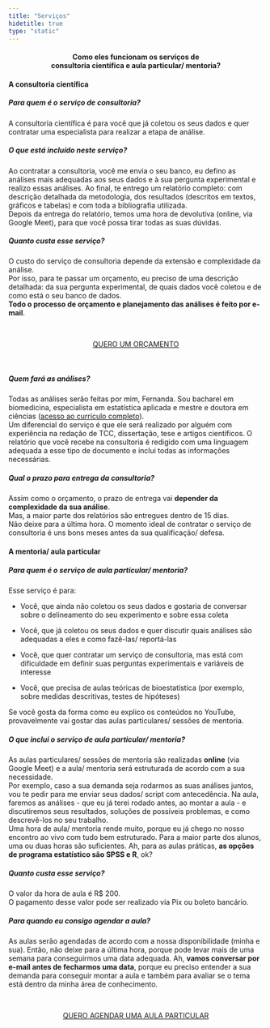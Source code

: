 ```yaml
---
title: "Serviços"
hidetitle: true
type: "static"
---
```


<div class = "sobre row">
  
<center>
<h4>Como eles funcionam os serviços de  
consultoria científica e aula particular/ mentoria?</h4>
</center>


<div class = "column5">

#### A consultoria científica

##### Para quem é o serviço de consultoria?
A consultoria científica é para você que já coletou os seus dados e quer contratar uma especialista para realizar a etapa de análise.  

##### O que está incluído neste serviço?
Ao contratar a consultoria, você me envia o seu banco, eu defino as análises mais adequadas aos seus dados e à sua pergunta experimental e realizo essas análises. Ao final, te entrego um relatório completo: com descrição detalhada da metodologia, dos resultados (descritos em textos, gráficos e tabelas) e com toda a bibliografia utilizada.  
Depois da entrega do relatório, temos uma hora de devolutiva (online, via Google Meet), para que você possa tirar todas as suas dúvidas.  

##### Quanto custa esse serviço?
O custo do serviço de consultoria depende da extensão e complexidade da análise.  
Por isso, para te passar um orçamento, eu preciso de uma descrição detalhada: da sua pergunta experimental, de quais dados você coletou e de como está o seu banco de dados.  
**Todo o processo de orçamento e planejamento das análises é feito por e-mail**.  
  
<br>

<center>
<a href="https://forms.gle/FaYCjcVZpToX7Wo5A" class="button" target="_blank">
QUERO UM ORÇAMENTO
</a>
</center>

<br>
  
##### Quem fará as análises?
Todas as análises serão feitas por mim, Fernanda. Sou bacharel em biomedicina, especialista em estatística aplicada e mestre e doutora em ciências ([acesso ao currículo completo](http://lattes.cnpq.br/7696717599003359)).  
Um diferencial do serviço é que ele será realizado por alguém com experiência na redação de TCC, dissertação, tese e artigos científicos. O relatório que você recebe na consultoria é redigido com uma linguagem adequada a esse tipo de documento e inclui todas as informações necessárias.  
  
##### Qual o prazo para entrega da consultoria?
Assim como o orçamento, o prazo de entrega vai **depender da complexidade da sua análise**.  
Mas, a maior parte dos relatórios são entregues dentro de 15 dias.  
Não deixe para a última hora. O momento ideal de contratar o serviço de consultoria é uns bons meses antes da sua qualificação/ defesa.  
  

</div>


<div class = "column6">

#### A mentoria/ aula particular

##### Para quem é o serviço de aula particular/ mentoria?
Esse serviço é para:  

* Você, que ainda não coletou os seus dados e gostaria de conversar sobre o delineamento do seu experimento e sobre essa coleta  

* Você, que já coletou os seus dados e quer discutir quais análises são adequadas a eles e como fazê-las/ reportá-las  

* Você, que quer contratar um serviço de consultoria, mas está com dificuldade em definir suas perguntas experimentais e variáveis de interesse  
* Você, que precisa de aulas teóricas de bioestatística (por exemplo, sobre medidas descritivas, testes de hipóteses)  

Se você gosta da forma como eu explico os conteúdos no YouTube, provavelmente vai gostar das aulas particulares/ sessões de mentoria.

##### O que inclui o serviço de aula particular/ mentoria?
As aulas particulares/ sessões de mentoria são realizadas **online** (via Google Meet) e a aula/ mentoria será estruturada de acordo com a sua necessidade.  
Por exemplo, caso a sua demanda seja rodarmos as suas análises juntos, vou te pedir para me enviar seus dados/ script com antecedência. Na aula, faremos as análises - que eu já terei rodado antes, ao montar a aula - e discutiremos seus resultados, soluções de possíveis problemas, e como descrevê-los no seu trabalho.  
Uma hora de aula/ mentoria rende muito, porque eu já chego no nosso encontro ao vivo com tudo bem estruturado. Para a maior parte dos alunos, uma ou duas horas são suficientes.
Ah, para as aulas práticas, **as opções de programa estatístico são SPSS e R**, ok?

##### Quanto custa esse serviço?
O valor da hora de aula é R$ 200.  
O pagamento desse valor pode ser realizado via Pix ou boleto bancário.

##### Para quando eu consigo agendar a aula?
As aulas serão agendadas de acordo com a nossa disponibilidade (minha e sua). Então, não deixe para a última hora, porque pode levar mais de uma semana para conseguirmos uma data adequada.
Ah, **vamos conversar por e-mail antes de fecharmos uma data**, porque eu preciso entender a sua demanda para conseguir montar a aula e também para avaliar se o tema está dentro da minha área de conhecimento.  
  
<br>

<center>
<a href="https://forms.gle/1eAjTtdprsBMtwGo6" class="button" target="_blank">
QUERO AGENDAR UMA AULA PARTICULAR
</a>
</center>

<br>
  
</div>

</div>

